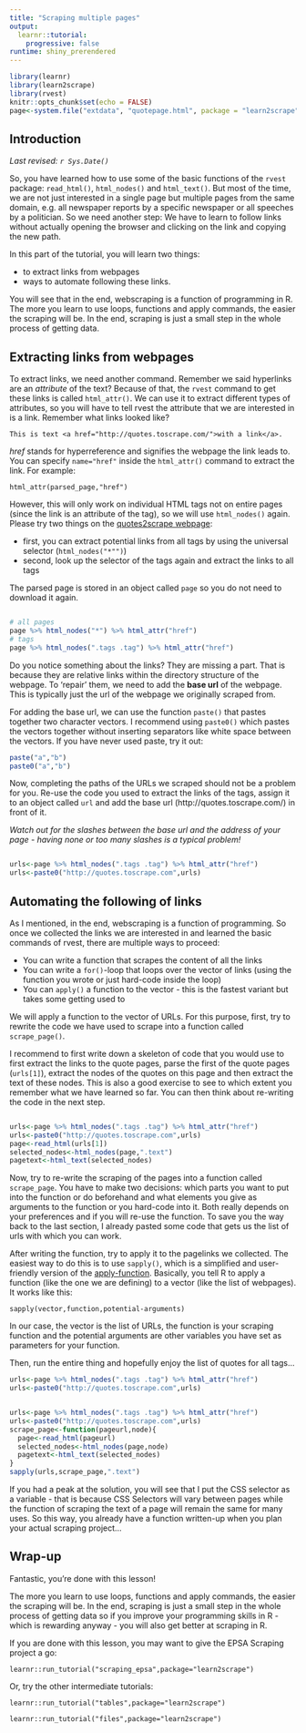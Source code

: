 ```yaml
---
title: "Scraping multiple pages"
output: 
  learnr::tutorial:
    progressive: false
runtime: shiny_prerendered
---
```


```r
library(learnr)
library(learn2scrape)
library(rvest)
knitr::opts_chunk$set(echo = FALSE)
page<-system.file("extdata", "quotepage.html", package = "learn2scrape") %>% read_html()
```



## Introduction

*Last revised: `r Sys.Date()`*

So, you have learned how to use some of the basic functions of the `rvest` package: `read_html()`, `html_nodes()` and `html_text()`.
But most of the time, we are not just interested in a single page but multiple pages from the same domain, e.g. all newspaper reports by a specific newspaper or all speeches by a politician. So we need another step: We have to learn to follow links without actually opening the browser and clicking on the link and copying the new path.

In this part of the tutorial, you will learn two things:

- to extract links from webpages
- ways to automate following these links.

You will see that in the end, webscraping is a function of programming in R. The more you learn to use loops, functions and apply commands, the easier the scraping will be. In the end, scraping is just a small step in the whole process of getting data.

## Extracting links from webpages

To extract links, we need another command. Remember we said hyperlinks are an *attribute* of the text? Because of that, the `rvest` command to get these links is called `html_attr()`. We can use it to extract different types of attributes, so you will have to tell rvest the attribute that we are interested in is a link. Remember what links looked like?

`This is text <a href="http://quotes.toscrape.com/">with a link</a>.`

*href* stands for hyperreference and signifies the webpage the link leads to. You can specify `name="href"` inside the `html_attr()` command to extract the link. For example:

`html_attr(parsed_page,"href")`

However, this will only work on individual HTML tags not on entire pages (since the link is an attribute of the tag), so we will use `html_nodes()` again. Please try two things on the [quotes2scrape webpage](http://quotes.toscrape.com/){target="_blank"}:

- first, you can extract potential links from all tags by using the universal selector (`html_nodes("*"")`)
- second, look up the selector of the tags again and extract the links to all tags

The parsed page is stored in an object called `page` so you do not need to download it again.

```r




```

```r
# all pages
page %>% html_nodes("*") %>% html_attr("href")
# tags
page %>% html_nodes(".tags .tag") %>% html_attr("href")
```


Do you notice something about the links? They are missing a part. That is because they are relative links within the directory structure of the webpage. To 'repair' them, we need to add the **base url** of the webpage. This is typically just the url of the webpage we originally scraped from.

For adding the base url, we can use the function `paste()` that pastes together two character vectors. I recommend using `paste0()` which pastes the vectors together without inserting separators like white space between the vectors. If you have never used paste, try it out:

```r
paste("a","b")
paste0("a","b")
```

Now, completing the paths of the URLs we scraped should not be a problem for you. Re-use the code you used to extract the links of the tags, assign it to an object called `url` and add the base url (http://quotes.toscrape.com/) in front of it.

*Watch out for the slashes between the base url and the address of your page - having none or too many slashes is a typical problem!*

```r


```

```r
urls<-page %>% html_nodes(".tags .tag") %>% html_attr("href")
urls<-paste0("http://quotes.toscrape.com",urls)
```



## Automating the following of links

As I mentioned, in the end, webscraping is a function of programming. So once we collected the links we are interested in and learned the basic commands of rvest, there are multiple ways to proceed:

- You can write a function that scrapes the content of all the links
- You can write a `for()`-loop that loops over the vector of links (using the function you wrote or just hard-code inside the loop)
- You can `apply()` a function to the vector - this is the fastest variant but takes some getting used to

We will apply a function to the vector of URLs. For this purpose, first, try to rewrite the code we have used to scrape into a function called `scrape_page()`.

I recommend to first write down a skeleton of code that you would use to first extract the links to the quote pages, parse the first of the quote pages (`urls[1]`), extract the nodes of the quotes on this page and then extract the text of these nodes. This is also a good exercise to see to which extent you remember what we have learned so far. You can then think about re-writing the code in the next step.

```r





```

```r
urls<-page %>% html_nodes(".tags .tag") %>% html_attr("href")
urls<-paste0("http://quotes.toscrape.com",urls)
page<-read_html(urls[1])
selected_nodes<-html_nodes(page,".text")
pagetext<-html_text(selected_nodes)
```

Now, try to re-write the scraping of the pages into a function called `scrape_page`.
You have to make two decisions: which parts you want to put into the function or do beforehand and what elements you give as arguments to the function or you hard-code into it. Both really depends on your preferences and if you will re-use the function. To save you the way back to the last section, I already pasted some code that gets us the list of urls with which you can work.

After writing the function, try to apply it to the pagelinks we collected. The easiest way to do this is to use `sapply()`, which is a simplified and user-friendly version of the [apply-function](https://www.r-bloggers.com/the-r-apply-function-a-tutorial-with-examples/). Basically, you tell R to apply a function (like the one we are defining) to a vector (like the list of webpages). It works like this:

`sapply(vector,function,potential-arguments)`

In our case, the vector is the list of URLs, the function is your scraping function and the potential arguments are other variables you have set as parameters for your function.

Then, run the entire thing and hopefully enjoy the list of quotes for all tags...

```r
urls<-page %>% html_nodes(".tags .tag") %>% html_attr("href")
urls<-paste0("http://quotes.toscrape.com",urls)



```

```r
urls<-page %>% html_nodes(".tags .tag") %>% html_attr("href")
urls<-paste0("http://quotes.toscrape.com",urls)
scrape_page<-function(pageurl,node){
  page<-read_html(pageurl)
  selected_nodes<-html_nodes(page,node)
  pagetext<-html_text(selected_nodes)
}
sapply(urls,scrape_page,".text")
```

If you had a peak at the solution, you will see that I put the CSS selector as a variable - that is because CSS Selectors will vary between pages while the function of scraping the text of a page will remain the same for many uses. So this way, you already have a function written-up when you plan your actual scraping project...

## Wrap-up

Fantastic, you're done with this lesson!

The more you learn to use loops, functions and apply commands, the easier the scraping will be. In the end, scraping is just a small step in the whole process of getting data so if you improve your programming skills in R - which is rewarding anyway - you will also get better at scraping in R.

If you are done with this lesson, you may want to give the EPSA Scraping project a go:

`learnr::run_tutorial("scraping_epsa",package="learn2scrape")`

Or, try the other intermediate tutorials:

`learnr::run_tutorial("tables",package="learn2scrape")`

`learnr::run_tutorial("files",package="learn2scrape")`
